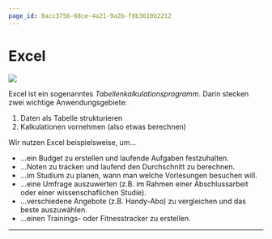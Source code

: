 ```yaml
---
page_id: 8acc3756-68ce-4a21-9a2b-f8b3610b2212
---
```


# Excel
![](img/excel-banner.png)

Excel ist ein sogenanntes _Tabellenkalkulationsprogramm_. Darin stecken zwei wichtige Anwendungsgebiete:
1. Daten als Tabelle strukturieren
2. Kalkulationen vornehmen (also etwas berechnen)

Wir nutzen Excel beispielsweise, um…
- …ein Budget zu erstellen und laufende Aufgaben festzuhalten.
- …Noten zu tracken und laufend den Durchschnitt zu berechnen.
- …im Studium zu planen, wann man welche Vorlesungen besuchen will.
- …eine Umfrage auszuwerten (z.B. im Rahmen einer Abschlussarbeit oder einer wissenschaflichen Studie).
- …verschiedene Angebote (z.B. Handy-Abo) zu vergleichen und das beste auszuwählen.
- …einen Trainings- oder Fitnesstracker zu erstellen.

---